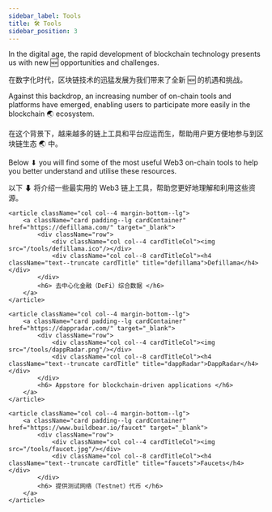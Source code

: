```yaml
---
sidebar_label: Tools
title: 🛠️ Tools
sidebar_position: 3
---
```


In the digital age, the rapid development of blockchain technology presents us with new 🆕 opportunities and challenges.

在数字化时代，区块链技术的迅猛发展为我们带来了全新 🆕 的机遇和挑战。

Against this backdrop, an increasing number of on-chain tools and platforms have emerged, enabling users to participate more easily in the blockchain 🌏 ecosystem.

在这个背景下，越来越多的链上工具和平台应运而生，帮助用户更方便地参与到区块链生态 🌏 中。

Below ⬇ you will find some of the most useful Web3 on-chain tools to help you better understand and utilise these resources.

以下 ⬇ ️将介绍一些最实用的 Web3 链上工具，帮助您更好地理解和利用这些资源。

<section className="row list">

    <article className="col col--4 margin-bottom--lg">
        <a className="card padding--lg cardContainer" href="https://defillama.com/" target="_blank">
            <div className="row">
                <div className="col col--4 cardTitleCol"><img src="/tools/defillama.ico"/></div>
                <div className="col col--8 cardTitleCol"><h4 className="text--truncate cardTitle" title="defillama">Defillama</h4></div>
            </div>
            <h6> 去中心化金融（DeFi）综合数据 </h6>
        </a>
    </article>

    <article className="col col--4 margin-bottom--lg">
        <a className="card padding--lg cardContainer" href="https://dappradar.com/" target="_blank">
            <div className="row">
                <div className="col col--4 cardTitleCol"><img src="/tools/dappRadar.png"/></div>
                <div className="col col--8 cardTitleCol"><h4 className="text--truncate cardTitle" title="dappRadar">DappRadar</h4></div>
            </div>
            <h6> Appstore for blockchain-driven applications </h6>
        </a>
    </article>

    <article className="col col--4 margin-bottom--lg">
        <a className="card padding--lg cardContainer" href="https://www.buildbear.io/faucet" target="_blank">
            <div className="row">
                <div className="col col--4 cardTitleCol"><img src="/tools/faucet.jpg"/></div>
                <div className="col col--8 cardTitleCol"><h4 className="text--truncate cardTitle" title="faucets">Faucets</h4></div>
            </div>
            <h6> 提供测试网络（Testnet）代币 </h6>
        </a>
    </article>

</section>
